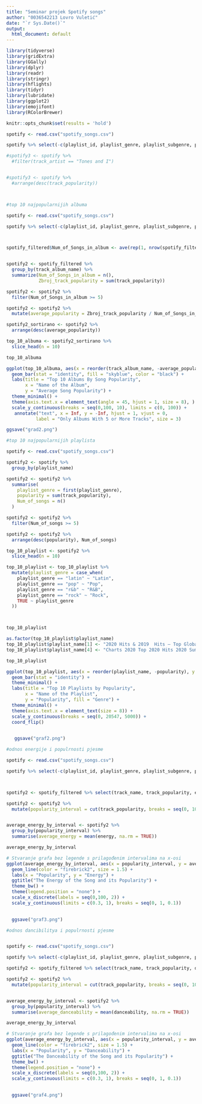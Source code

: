 ```yaml
---
title: "Seminar projek Spotify songs"
author: "0036542213 Lovro Vuletić"
date: "`r Sys.Date()`"
output:
  html_document: default
---
```


```r
library(tidyverse)
library(gridExtra)
library(GGally)
library(dplyr)
library(readr)
library(stringr)
library(hflights)
library(tidyr)
library(lubridate)
library(ggplot2)
library(emojifont)
library(RColorBrewer)

knitr::opts_chunk$set(results = 'hold')
```


```r


spotify <- read.csv("spotify_songs.csv")

spotify %>% select(-c(playlist_id, playlist_genre, playlist_subgenre, playlist_name)) %>% distinct() -> spotify_filtered

#spotify3 <- spotify %>%
  #filter(track_artist == "Tones and I")


#spotify3 <- spotify %>%
  #arrange(desc(track_popularity))




```




```r
#top 10 najpopularnijih albuma

spotify <- read.csv("spotify_songs.csv")

spotify %>% select(-c(playlist_id, playlist_genre, playlist_subgenre, playlist_name)) %>% distinct() -> spotify_filtered



spotify_filtered$Num_of_Songs_in_album <- ave(rep(1, nrow(spotify_filtered)), spotify_filtered$track_album_name, FUN = length)


spotify2 <- spotify_filtered %>%
  group_by(track_album_name) %>%
  summarize(Num_of_Songs_in_album = n(),
            Zbroj_track_popularity = sum(track_popularity))

spotify2 <- spotify2 %>%
  filter(Num_of_Songs_in_album >= 5)

spotify2 <- spotify2 %>%
  mutate(average_popularity = Zbroj_track_popularity / Num_of_Songs_in_album)

spotify2_sortirano <- spotify2 %>%
  arrange(desc(average_popularity))

top_10_albuma <- spotify2_sortirano %>%
  slice_head(n = 10)

top_10_albuma

ggplot(top_10_albuma, aes(x = reorder(track_album_name, -average_popularity), y = average_popularity, col = track_album_name)) +
  geom_bar(stat = "identity", fill = "skyblue", color = "black") +
  labs(title = "Top 10 Albums By Song Popularity",
       x = "Name of the Album",
       y = "Average Song Popularity") +
  theme_minimal() +
  theme(axis.text.x = element_text(angle = 45, hjust = 1, size = 8), ) +
  scale_y_continuous(breaks = seq(0,100, 10), limits = c(0, 100)) +
   annotate("text", x = Inf, y = -Inf, hjust = 1, vjust = 0,
           label = "Only Albums With 5 or More Tracks", size = 3)

ggsave("grad2.png")

```


```r
#top 10 najpopularnijih playlista

spotify <- read.csv("spotify_songs.csv")

spotify2 <- spotify %>%
  group_by(playlist_name)

spotify2 <- spotify2 %>%
  summarise(
    playlist_genre = first(playlist_genre),
    popularity = sum(track_popularity),
    Num_of_songs = n()
  )

spotify2 <- spotify2 %>%
  filter(Num_of_songs >= 5)

spotify2 <- spotify2 %>%
  arrange(desc(popularity), Num_of_songs)

top_10_playlist <- spotify2 %>%
  slice_head(n = 10)

top_10_playlist <- top_10_playlist %>%
  mutate(playlist_genre = case_when(
    playlist_genre == "latin" ~ "Latin",
    playlist_genre == "pop" ~ "Pop",
    playlist_genre == "r&b" ~ "R&B",
    playlist_genre == "rock" ~ "Rock",
    TRUE ~ playlist_genre
  ))



top_10_playlist

as.factor(top_10_playlist$playlist_name)
top_10_playlist$playlist_name[1] <- "2020 Hits & 2019  Hits – Top Global Tracks"
top_10_playlist$playlist_name[4] <- "Charts 2020 Top 2020 Hits 2020 Summer 2020"

top_10_playlist

ggplot(top_10_playlist, aes(x = reorder(playlist_name, -popularity), y = popularity, fill = playlist_genre)) +
  geom_bar(stat = "identity") +
  theme_minimal() +
  labs(title = "Top 10 Playlists by Popularity",
       x = "Name of the Playlist",
       y = "Popularity", fill = "Genre") +
  theme_minimal() +
  theme(axis.text.x = element_text(size = 8)) +
  scale_y_continuous(breaks = seq(0, 20547, 5000)) + 
  coord_flip() 
 

   ggsave("graf2.png")

```
```r
#odnos energije i populrnosti pjesme

spotify <- read.csv("spotify_songs.csv")

spotify %>% select(-c(playlist_id, playlist_genre, playlist_subgenre, playlist_name)) %>% distinct() -> spotify_filtered



spotify2 <- spotify_filtered %>% select(track_name, track_popularity, energy)

spotify2 <- spotify2 %>%
  mutate(popularity_interval = cut(track_popularity, breaks = seq(0, 100, 2)))


average_energy_by_interval <- spotify2 %>%
  group_by(popularity_interval) %>%
  summarise(average_energy = mean(energy, na.rm = TRUE))

average_energy_by_interval

# Stvaranje grafa bez legende s prilagođenim intervalima na x-osi
ggplot(average_energy_by_interval, aes(x = popularity_interval, y = average_energy, group = 1)) +
  geom_line(color = "firebrick2", size = 1.5) +
  labs(x = "Popularity", y = "Energy") +
  ggtitle("The Energy of the Song and its Popularity") +
  theme_bw() +
  theme(legend.position = "none") +
  scale_x_discrete(labels = seq(0,100, 2)) +
  scale_y_continuous(limits = c(0.3, 1), breaks = seq(0, 1, 0.1))
  

  ggsave("graf3.png")
```
```r
#odnos dancibilitya i populrnosti pjesme


spotify <- read.csv("spotify_songs.csv")

spotify %>% select(-c(playlist_id, playlist_genre, playlist_subgenre, playlist_name)) %>% distinct() -> spotify_filtered

spotify2 <- spotify_filtered %>% select(track_name, track_popularity, danceability)

spotify2 <- spotify2 %>%
  mutate(popularity_interval = cut(track_popularity, breaks = seq(0, 100, 2)))


average_energy_by_interval <- spotify2 %>%
  group_by(popularity_interval) %>%
  summarise(average_danceability = mean(danceability, na.rm = TRUE))

average_energy_by_interval

# Stvaranje grafa bez legende s prilagođenim intervalima na x-osi
ggplot(average_energy_by_interval, aes(x = popularity_interval, y = average_danceability, group = 1)) +
  geom_line(color = "firebrick2", size = 1.5) +
  labs(x = "Popularity", y = "Danceability") +
  ggtitle("The Danceability of the Song and its Popularity") +
  theme_bw() +
  theme(legend.position = "none") +
  scale_x_discrete(labels = seq(0,100, 2)) +
  scale_y_continuous(limits = c(0.3, 1), breaks = seq(0, 1, 0.1))
  

  ggsave("graf4.png")
```